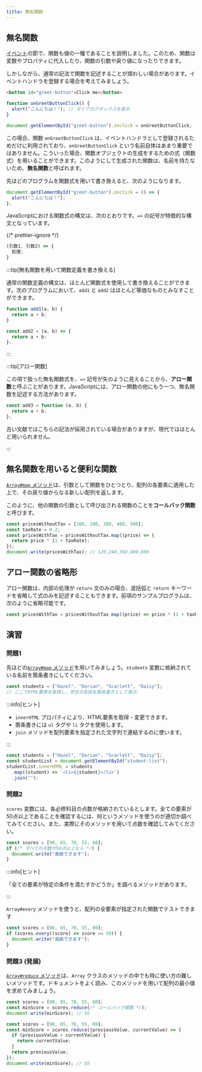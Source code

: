```yaml
---
title: 無名関数
---
```


## 無名関数

[イベント](/docs/trial-session/events/)の節で、関数も値の一種であることを説明しました。このため、関数は変数やプロパティに代入したり、関数の引数や戻り値になったりできます。

しかしながら、通常の記法で関数を記述することが煩わしい場合があります。イベントハンドラを登録する場合を考えてみましょう。

```html title="index.html"
<button id="greet-button">Click me</button>
```

```javascript title="script.js"
function onGreetButtonClick() {
  alert("こんにちは！"); // ダイアログボックスを表示
}

document.getElementById("greet-button").onclick = onGreetButtonClick;
```

<ViewSource url={import.meta.url} path="_samples/normal-event-handler" />

この場合、関数 `onGreetButtonClick` は、イベントハンドラとして登録されるためだけに利用されており、`onGreetButtonClick` という名前自体はあまり重要ではありません。こういった場合、関数オブジェクトの生成をするための式（関数式）を用いることができます。このようにして生成された関数は、名前を持たないため、**無名関数**と呼ばれます。

先ほどのプログラムを関数式を用いて書き換えると、次のようになります。

```javascript title="script.js"
document.getElementById("greet-button").onclick = () => {
  alert("こんにちは！");
};
```

<ViewSource url={import.meta.url} path="_samples/using-anonymous-function" />

JavaScriptにおける関数式の構文は、次のとおりです。`=>` の記号が特徴的な構文となっています。

{/* prettier-ignore */}
```javascript
(引数1, 引数2) => {
  処理;
}
```

:::tip[無名関数を用いて関数定義を書き換える]

通常の関数定義の構文は、ほとんど関数式を使用して書き換えることができます。次のプログラムにおいて、`add1` と `add2` はほとんど等価なものとみなすことができます。

```javascript
function add1(a, b) {
  return a + b;
}

const add2 = (a, b) => {
  return a + b;
};
```

:::

:::tip[アロー関数]

この項で扱った無名関数式を、`=>` 記号が矢のように見えることから、<Term>**アロー関数**</Term>と呼ぶことがあります。JavaScriptには、アロー関数の他にもう一つ、無名関数を記述する方法があります。

```javascript
const add3 = function (a, b) {
  return a + b;
};
```

古い文献ではこちらの記法が採用されている場合がありますが、現代ではほとんど用いられません。

:::

## 無名関数を用いると便利な関数

[`Array#map` メソッド](https://developer.mozilla.org/ja/docs/Web/JavaScript/Reference/Global_Objects/Array/map)は、引数として関数をひとつとり、配列の各要素に適用した上で、その戻り値からなる新しい配列を返します。

このように、他の関数の引数として呼び出される関数のことを<Term>**コールバック関数**</Term>と呼びます。

```javascript
const pricesWithoutTax = [100, 200, 300, 400, 500];
const taxRate = 0.2;
const pricesWithTax = pricesWithoutTax.map((price) => {
  return price * (1 + taxRate);
});
document.write(pricesWithTax); // 120,240,360,480,600
```

## アロー関数の省略形

アロー関数は、内部の処理が `return` 文のみの場合、波括弧と `return` キーワードを省略して式のみを記述することもできます。前項のサンプルプログラムは、次のように省略可能です。

```javascript
const pricesWithTax = pricesWithoutTax.map((price) => price * (1 + taxRate));
```

## 演習

### 問題1

先ほどの[`Array#map` メソッド](https://developer.mozilla.org/ja/docs/Web/JavaScript/Reference/Global_Objects/Array/map)を用いてみましょう。`students` 変数に格納されている名前を箇条書きにしてください。

```javascript
const students = ["Hazel", "Dorian", "Scarlett", "Daisy"];
// ここでHTML要素を取得し、学生の名前を箇条書きとして表示
```

:::info[ヒント]

- `innerHTML` プロパティにより、HTML要素を取得・変更できます。
- 箇条書きには `ul` タグや `li` タグを使用します。
- `join` メソッドを配列要素を指定された文字列で連結するのに使います。

:::

<Answer title="箇条書き">

```javascript
const students = ["Hazel", "Dorian", "Scarlett", "Daisy"];
const studentList = document.getElementById("student-list");
studentList.innerHTML = students
  .map((student) => `<li>${student}</li>`)
  .join("");
```

<ViewSource url={import.meta.url} path="_samples/map" />

</Answer>

### 問題2

`scores` 変数には、各必修科目の点数が格納されているとします。全ての要素が50点以上であることを確認するには、何というメソッドを使うのが適切か調べてみてください。また、実際にそのメソッドを用いて点数を確認してみてください。

```javascript
const scores = [90, 65, 70, 55, 80];
if (/* すべての点数が50点以上なら */) {
  document.write("進級できます");
}
```

:::info[ヒント]

「全ての要素が特定の条件を満たすかどうか」を調べるメソッドがあります。

:::

<Answer title="進級可能？">

`Array#every` メソッドを使うと、配列の全要素が指定された関数でテストできます

```javascript
const scores = [90, 65, 70, 55, 80];
if (scores.every((score) => score >= 50)) {
  document.write("進級できます");
}
```

<ViewSource url={import.meta.url} path="_samples/every" />

</Answer>

### 問題3 (発展)

[`Array#reduce` メソッド](https://developer.mozilla.org/ja/docs/Web/JavaScript/Reference/Global_Objects/Array/reduce)は、`Array` クラスのメソッドの中でも特に使い方の難しいメソッドです。ドキュメントをよく読み、このメソッドを用いて配列の最小値を求めてみましょう。

```javascript
const scores = [90, 65, 70, 55, 80];
const minScore = scores.reduce(/* コールバック関数 */);
document.write(minScore); // 55
```

<Answer title="Array#reduce メソッドの使い方">

```javascript
const scores = [90, 65, 70, 55, 80];
const minScore = scores.reduce((previousValue, currentValue) => {
  if (previousValue > currentValue) {
    return currentValue;
  }
  return previousValue;
});
document.write(minScore); // 55
```

<ViewSource url={import.meta.url} path="_samples/reduce" />

</Answer>
